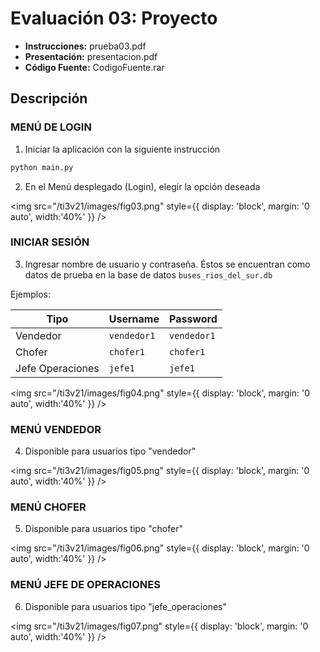 
# Evaluación 03: Proyecto

- **Instrucciones:** <ExternalLink href="/ti3v21/docs/prueba03.pdf">prueba03.pdf</ExternalLink>
- **Presentación:** <ExternalLink href="/ti3v21/docs/presentacion.pdf">presentacion.pdf</ExternalLink>
- **Código Fuente:** <ExternalLink href="/ti3v21/data/CodigoFuente.rar">CodigoFuente.rar</ExternalLink>

## Descripción

### MENÚ DE LOGIN

1. Iniciar la aplicación con la siguiente instrucción

```sh
python main.py
```

2. En el Menú desplegado (Login), elegir la opción deseada

<img 
    src="/ti3v21/images/fig03.png"
    style={{ display: 'block', margin: '0 auto', width:'40%' }} 
/>

### INICIAR SESIÓN

3. Ingresar nombre de usuario y contraseña. Éstos se encuentran como datos de prueba en la base de datos `buses_rios_del_sur.db`

Ejemplos:

|Tipo|Username|Password|
|---|---|---|
|Vendedor|`vendedor1`|`vendedor1`|
|Chofer|`chofer1`|`chofer1`|
|Jefe Operaciones|`jefe1`|`jefe1`|

<img 
    src="/ti3v21/images/fig04.png"
    style={{ display: 'block', margin: '0 auto', width:'40%' }} 
/>

### MENÚ VENDEDOR

4. Disponible para usuarios tipo "vendedor"

<img 
    src="/ti3v21/images/fig05.png"
    style={{ display: 'block', margin: '0 auto', width:'40%' }} 
/>

### MENÚ CHOFER

5. Disponible para usuarios tipo "chofer"

<img 
    src="/ti3v21/images/fig06.png"
    style={{ display: 'block', margin: '0 auto', width:'40%' }} 
/>

### MENÚ JEFE DE OPERACIONES

6. Disponible para usuarios tipo "jefe_operaciones"

<img 
    src="/ti3v21/images/fig07.png"
    style={{ display: 'block', margin: '0 auto', width:'40%' }} 
/>